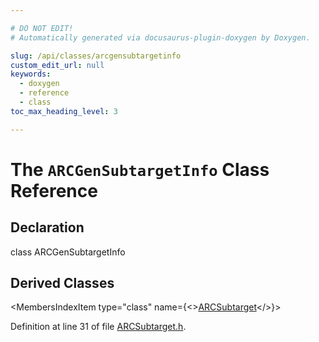 ```yaml
---

# DO NOT EDIT!
# Automatically generated via docusaurus-plugin-doxygen by Doxygen.

slug: /api/classes/arcgensubtargetinfo
custom_edit_url: null
keywords:
  - doxygen
  - reference
  - class
toc_max_heading_level: 3

---
```





# The `ARCGenSubtargetInfo` Class Reference

<DoxygenPage pluginConfig={pluginConfig}>



## Declaration

<CodeBlock>class ARCGenSubtargetInfo</CodeBlock>

## Derived Classes

<MembersIndex>

<MembersIndexItem
  type="class"
  name={<><a href="/docs/api/classes/llvm/arcsubtarget">ARCSubtarget</a></>}>
</MembersIndexItem>

</MembersIndex>


Definition at line 31 of file <a href="/docs/api/files/lib/lib/target/lib/target/arc/arcsubtarget-h">ARCSubtarget.h</a>.

</DoxygenPage>
